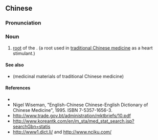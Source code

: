 {{also|草乌头}}
==Chinese==
{{zh-forms|s=草乌头|type=12}}

===Pronunciation===
{{zh-pron
|m=cǎowūtóu
|cat=n
}}

===Noun===
{{zh-noun}}

# [[root]] of the {{taxlink|Aconitum kusnezoffii|species|noshow=1}}. (a root used in [[traditional Chinese medicine]] as a heart stimulant.)

====See also====
* {{l|zh|藥材}} (medicinal materials of traditional Chinese medicine)

====References====
* {{pedialite|lang=zh}}
* Nigel Wiseman, "English-Chinese Chinese-English Dictionary of Chinese Medicine", 1995. ISBN 7-5357-1656-3.
* http://www.trade.gov.bt/administration/mktbriefs/10.pdf
* http://www.koreantk.com/en/m_sta/med_stat_search.jsp?searchGbn=statis
* http://www1.dict.li/ and http://www.nciku.com/